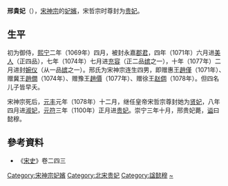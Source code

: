 '''邢貴妃'''（{{bd|11世纪||1103年||catIdx=X}}），[[宋神宗|宋神宗]]的[[妃嬪|妃嬪]]，宋哲宗时尊封为[[贵妃|贵妃]]。

== 生平 ==

初为御侍，[[熙宁|熙宁]]二年（1069年）四月，被封永嘉[[郡君|郡君]]，四年（1071年）六月进[[美人_(位号)|美人]]（正四品），七年（1074年）七月进[[充容|充容]]（正二品[[嫔|嫔]]之一），十年（1077年）二月进封[[婉仪|婉仪]]（从一品[[嫔|嫔]]之一）。邢氏为宋神宗连生四男，即赠惠王[[趙僅|趙僅]]（1071年）、赠冀王[[趙僩|趙僩]]（1074年）、赠豫王[[趙價|趙價]]（1077年）、赠徐王[[趙倜_(宋朝)|赵倜]]（1078年）。但四名儿子皆早夭。

宋神宗死后，[[元丰_(北宋)|元丰]]元年（1078年）十二月，继任皇帝宋哲宗尊封她为[[贤妃|贤妃]]，八年四月进[[淑妃|淑妃]]，[[元符|元符]]三年（1100年）正月进[[贵妃|贵妃]]。崇宁三年十月，邢贵妃薨，[[谥|谥]]曰懿穆。

==參考資料==
*《[[宋史|宋史]]》卷二四三

[[Category:宋神宗妃嬪|Category:宋神宗妃嬪]]
[[Category:北宋贵妃|Category:北宋贵妃]]
[[Category:諡懿穆|Category:諡懿穆]]
[[Category:邢姓|~]]